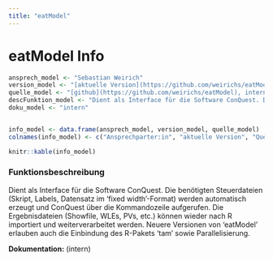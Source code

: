 ```yaml
---
title: "eatModel"
---
```


# eatModel Info

```r
ansprech_model <- "Sebastian Weirich"
version_model <- "[aktuelle Version](https://github.com/weirichs/eatModel/blob/master/DESCRIPTION)"
quelle_model <- "[github](https://github.com/weirichs/eatModel), intern"
descFunktion_model <- "Dient als Interface für die Software ConQuest. Die benötigten Steuerdateien (Skript, Labels, Datensatz im 'fixed width'-Format) werden automatisch erzeugt und ConQuest über die Kommandozeile aufgerufen. Die Ergebnisdateien (Showfile, WLEs, PVs, etc.) können wieder nach R importiert und weiterverarbeitet werden. Neuere Versionen von 'eatModel' erlauben auch die Einbindung des R-Pakets 'tam' sowie Parallelisierung."
doku_model <- "intern"


info_model <- data.frame(ansprech_model, version_model, quelle_model)
colnames(info_model) <- c("Ansprechparter:in", "aktuelle Version", "Quelle")

knitr::kable(info_model)
```

### Funktionsbeschreibung

Dient als Interface für die Software ConQuest. Die benötigten Steuerdateien (Skript, Labels, Datensatz im 'fixed width'-Format) werden automatisch erzeugt und ConQuest über die Kommandozeile aufgerufen. Die Ergebnisdateien (Showfile, WLEs, PVs, etc.) können wieder nach R importiert und weiterverarbeitet werden. Neuere Versionen von 'eatModel' erlauben auch die Einbindung des R-Pakets 'tam' sowie Parallelisierung.

**Dokumentation:** (intern)
